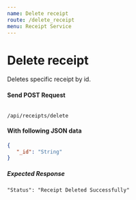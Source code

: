 ```yaml
---
name: Delete receipt
route: /delete_receipt
menu: Receipt Service
---
```

# Delete receipt 
Deletes specific receipt by id.

#### Send POST Request 
<Code>
/api/receipts/delete
</Code>

#### With following JSON data
```json
{
   "_id": "String"
}
```

##### Expected Response
```
"Status": "Receipt Deleted Successfully"
```
